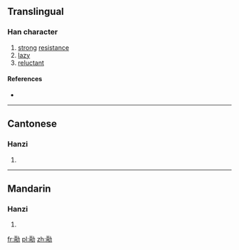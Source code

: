 ==Translingual==

===Han character===
{{Han char|rn=19|rad=力|as=08|sn=10|four=|canj=MBKS|ids=⿰兩力}}

# [[strong]] [[resistance]]
# [[lazy]]
# [[reluctant]]

====References====
* {{Han ref|kx=0147.450|hdz=10373.030|uh=351D|ud=13597}}

----

==Cantonese==

===Hanzi===
{{yue-hanzi|jyut=[[loeng5]]|y=leung5}}

# {{defn|lang=yue|sort=力08}}

----

==Mandarin==

===Hanzi===
{{cmn-hanzi|pin=[[liǎng]] ([[liang3]])|wg=liang<sup>3</sup>}}

# {{defn|lang=cmn|sort=力08}}

[[fr:㔝]]
[[pl:㔝]]
[[zh:㔝]]